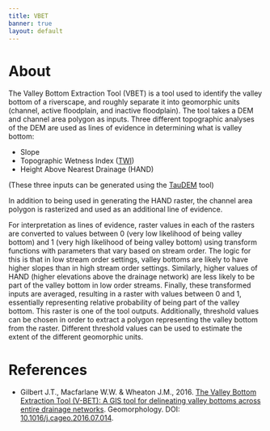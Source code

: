 ```yaml
---
title: VBET
banner: true
layout: default
---
```


# About

The Valley Bottom Extraction Tool (VBET) is a tool used to identify the valley bottom of a riverscape, and roughly separate it into geomorphic units (channel, active floodplain, and inactive floodplain). The tool takes a DEM and channel area polygon as inputs. Three different topographic analyses of the DEM are used as lines of evidence in determining what is valley bottom:

- Slope
- Topographic Wetness Index ([TWI](https://en.wikipedia.org/wiki/Topographic_wetness_index))
- Height Above Nearest Drainage (HAND)

(These three inputs can be generated using the [TauDEM](https://tools.riverscapes.com/taudem) tool)

In addition to being used in generating the HAND raster, the channel area polygon is rasterized and used as an additional line of evidence.

For interpretation as lines of evidence, raster values in each of the rasters are converted to values between 0 (very low likelihood of being valley bottom) and 1 (very high likelihood of being valley bottom) using transform functions with parameters that vary based on stream order. The logic for this is that in low stream order settings, valley bottoms are likely to have higher slopes than in high stream order settings. Similarly, higher values of HAND (higher elevations above the drainage network) are less likely to be part of the valley bottom in low order streams. Finally, these transformed inputs are averaged, resulting in a raster with values between 0 and 1, essentially representing relative probability of being part of the valley bottom. This raster is one of the tool outputs. Additionally, threshold values can be chosen in order to extract a polygon representing the valley bottom from the raster. Different threshold values can be used to estimate the extent of the different geomorphic units.

# References

- Gilbert J.T., Macfarlane W.W. & Wheaton J.M., 2016. [The Valley Bottom Extraction Tool (V-BET): A GIS tool for delineating valley bottoms across entire drainage networks](https://www.researchgate.net/publication/305661801_The_Valley_Bottom_Extraction_Tool_V-BET_A_GIS_tool_for_delineating_valley_bottoms_across_entire_drainage_networks). Geomorphology. DOI: [10.1016/j.cageo.2016.07.014](https://doi.org/10.1016/j.cageo.2016.07.014).

